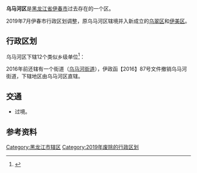 {{Infobox China County
| county = 乌马河区
| usedname = 
| nameorigin = 
| Photo = File:伊春梅花山小镇 博览中心 - panoramio.jpg
| Photoname = 
| map =
| map_caption = 
| Pinyin =  Wūmǎhé Qū
| Belong = [[中国|中国]][[黑龙江省|黑龙江省]][[伊春市|伊春市]]
| Types = [[市辖区|市辖区]]
| admincode =  230711
| founded = 
| seat = 
| officerTitle = 
| officer = 
| officerTitle2 = 
| officer2 = 
| division = 4
| town = 
| township = 
| subdistrict = 4
| dialect = 
| post code = 153011
| phone code = 458
| coordinate = 
| area = 1254平方千米
| area land = 
| area water = 
| census yr = 2004
| pop = 4万人
| density =  
| GDP = 
| GDP_as_of = 
| GDPPC = 
| carlicense = 黑F
| web = www.wumahe.gov.cn
| web_title = 乌马河区政府网
}}
'''乌马河区'''是[[黑龙江省|黑龙江省]][[伊春市|伊春市]]过去存在的一个区。

2019年7月伊春市行政区划调整，原乌马河区辖境并入新成立的[[乌翠区|乌翠区]]和[[伊美区|伊美区]]。

== 行政区划 ==

乌马河区下辖12个类似乡级单位<ref>{{PRC admin/ref sgc|23/07/11/000/000}}</ref>：

{{PRC admin/children|23/07/11/000/000}}

2016年前还辖有一个街道（[[乌马河街道|乌马河街道]]），伊政函【2016】87号文件撤销乌马河街道，下辖地区由乌马河区直辖。

== 交通 ==
* {{中国国道名|222}}过境。

==参考资料==
{{reflist}}

{{PRC admin/navcat|23/07/11/003/000}}
{{黑龙江行政区划}}

[[Category:黑龙江市辖区|Category:黑龙江市辖区]]
[[Category:2019年废除的行政区划|Category:2019年废除的行政区划]]